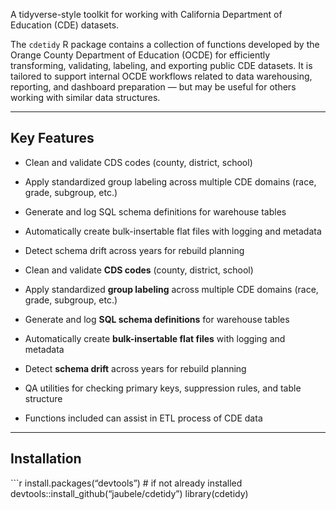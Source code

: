 
A tidyverse-style toolkit for working with California Department of Education (CDE) datasets.

The `cdetidy` R package contains a collection of functions developed by the Orange County Department of Education (OCDE) for efficiently transforming, validating, labeling, and exporting public CDE datasets. It is tailored to support internal OCDE workflows related to data warehousing, reporting, and dashboard preparation — but may be useful for others working with similar data structures.

---

## Key Features


- Clean and validate CDS codes (county, district, school)
- Apply standardized group labeling across multiple CDE domains (race, grade, subgroup, etc.)
- Generate and log SQL schema definitions for warehouse tables
- Automatically create bulk-insertable flat files with logging and metadata
- Detect schema drift across years for rebuild planning

- Clean and validate **CDS codes** (county, district, school)
- Apply standardized **group labeling** across multiple CDE domains (race, grade, subgroup, etc.)
- Generate and log **SQL schema definitions** for warehouse tables
- Automatically create **bulk-insertable flat files** with logging and metadata
- Detect **schema drift** across years for rebuild planning
- QA utilities for checking primary keys, suppression rules, and table structure
- Functions included can assist in ETL process of CDE data

---

## Installation

```r
install.packages("devtools")  # if not already installed
devtools::install_github("jaubele/cdetidy")
library(cdetidy)

